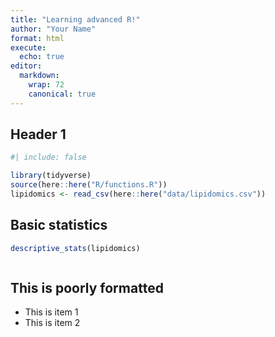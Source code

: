 ```yaml
---
title: "Learning advanced R!"
author: "Your Name"
format: html
execute:
  echo: true
editor: 
  markdown:
    wrap: 72
    canonical: true
---
```


## Header 1

```r
#| include: false

library(tidyverse)
source(here::here("R/functions.R"))
lipidomics <- read_csv(here::here("data/lipidomics.csv"))
```

## Basic statistics

```r
descriptive_stats(lipidomics)
```

```r

```

## This is poorly formatted

-   This is item 1
-   This is item 2
